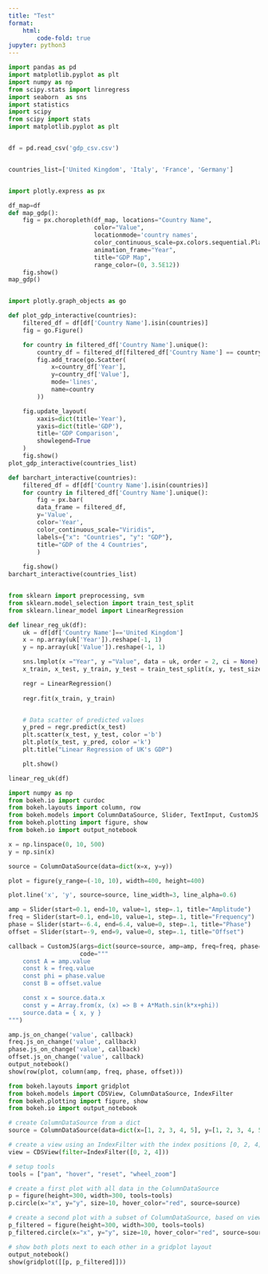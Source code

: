 ```yaml
---
title: "Test"
format:
    html:
        code-fold: true
jupyter: python3
---
```



```python
import pandas as pd
import matplotlib.pyplot as plt
import numpy as np
from scipy.stats import linregress
import seaborn  as sns 
import statistics
import scipy
from scipy import stats
import matplotlib.pyplot as plt


df = pd.read_csv('gdp_csv.csv')


countries_list=['United Kingdom', 'Italy', 'France', 'Germany']


import plotly.express as px

df_map=df 
def map_gdp():
    fig = px.choropleth(df_map, locations="Country Name",
                        color="Value", 
                        locationmode='country names',
                        color_continuous_scale=px.colors.sequential.Plasma,
                        animation_frame="Year",
                        title="GDP Map",
                        range_color=(0, 3.5E12))
    fig.show()
map_gdp()


import plotly.graph_objects as go

def plot_gdp_interactive(countries):
    filtered_df = df[df['Country Name'].isin(countries)]
    fig = go.Figure()

    for country in filtered_df['Country Name'].unique():
        country_df = filtered_df[filtered_df['Country Name'] == country]
        fig.add_trace(go.Scatter(
            x=country_df['Year'],
            y=country_df['Value'],
            mode='lines',
            name=country
        ))

    fig.update_layout(
        xaxis=dict(title='Year'),
        yaxis=dict(title='GDP'),
        title='GDP Comparison',
        showlegend=True
    )
    fig.show()
plot_gdp_interactive(countries_list)

def barchart_interactive(countries):
    filtered_df = df[df['Country Name'].isin(countries)]
    for country in filtered_df['Country Name'].unique():
        fig = px.bar(
        data_frame = filtered_df,
        y='Value',
        color='Year',  
        color_continuous_scale="Viridis",  
        labels={"x": "Countries", "y": "GDP"},
        title="GDP of the 4 Countries",
        )
        
    fig.show()
barchart_interactive(countries_list)


from sklearn import preprocessing, svm
from sklearn.model_selection import train_test_split
from sklearn.linear_model import LinearRegression

def linear_reg_uk(df):
    uk = df[df['Country Name']=='United Kingdom']
    x = np.array(uk['Year']).reshape(-1, 1)
    y = np.array(uk['Value']).reshape(-1, 1)

    sns.lmplot(x ="Year", y ="Value", data = uk, order = 2, ci = None)
    x_train, x_test, y_train, y_test = train_test_split(x, y, test_size = 0.70)

    regr = LinearRegression()
    
    regr.fit(x_train, y_train)


    # Data scatter of predicted values
    y_pred = regr.predict(x_test)
    plt.scatter(x_test, y_test, color ='b')
    plt.plot(x_test, y_pred, color ='k')
    plt.title("Linear Regression of UK's GDP")

    plt.show()

linear_reg_uk(df)
```

```python
import numpy as np
from bokeh.io import curdoc
from bokeh.layouts import column, row
from bokeh.models import ColumnDataSource, Slider, TextInput, CustomJS
from bokeh.plotting import figure, show
from bokeh.io import output_notebook

x = np.linspace(0, 10, 500)
y = np.sin(x)

source = ColumnDataSource(data=dict(x=x, y=y))

plot = figure(y_range=(-10, 10), width=400, height=400)

plot.line('x', 'y', source=source, line_width=3, line_alpha=0.6)

amp = Slider(start=0.1, end=10, value=1, step=.1, title="Amplitude")
freq = Slider(start=0.1, end=10, value=1, step=.1, title="Frequency")
phase = Slider(start=-6.4, end=6.4, value=0, step=.1, title="Phase")
offset = Slider(start=-9, end=9, value=0, step=.1, title="Offset")

callback = CustomJS(args=dict(source=source, amp=amp, freq=freq, phase=phase, offset=offset),
                    code="""
    const A = amp.value
    const k = freq.value
    const phi = phase.value
    const B = offset.value

    const x = source.data.x
    const y = Array.from(x, (x) => B + A*Math.sin(k*x+phi))
    source.data = { x, y }
""")

amp.js_on_change('value', callback)
freq.js_on_change('value', callback)
phase.js_on_change('value', callback)
offset.js_on_change('value', callback)
output_notebook()
show(row(plot, column(amp, freq, phase, offset)))

from bokeh.layouts import gridplot
from bokeh.models import CDSView, ColumnDataSource, IndexFilter
from bokeh.plotting import figure, show
from bokeh.io import output_notebook

# create ColumnDataSource from a dict
source = ColumnDataSource(data=dict(x=[1, 2, 3, 4, 5], y=[1, 2, 3, 4, 5]))

# create a view using an IndexFilter with the index positions [0, 2, 4]
view = CDSView(filter=IndexFilter([0, 2, 4]))

# setup tools
tools = ["pan", "hover", "reset", "wheel_zoom"]

# create a first plot with all data in the ColumnDataSource
p = figure(height=300, width=300, tools=tools)
p.circle(x="x", y="y", size=10, hover_color="red", source=source)

# create a second plot with a subset of ColumnDataSource, based on view
p_filtered = figure(height=300, width=300, tools=tools)
p_filtered.circle(x="x", y="y", size=10, hover_color="red", source=source, view=view)

# show both plots next to each other in a gridplot layout
output_notebook()
show(gridplot([[p, p_filtered]]))




```